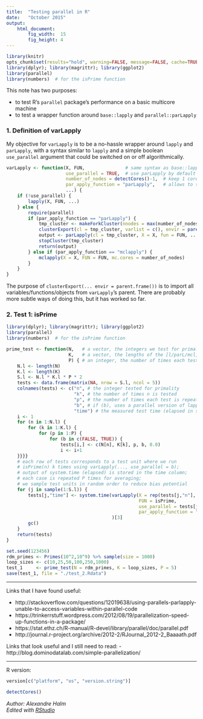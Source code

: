 ```yaml
---
title:  "Testing parallel in R"
date:   "October 2015"
output: 
    html_document:
        fig_width:  15
        fig_height: 4
---
```


```r
library(knitr)
opts_chunk$set(results="hold", warning=FALSE, message=FALSE, cache=TRUE) ## change to FALSE to re-eval whole doc
library(dplyr); library(magrittr); library(ggplot2)
library(parallel)
library(numbers)  # for the isPrime function
```

This note has two purposes:

- to test R's `parallel` package's performance on a basic multicore machine
- to test a wrapper function around `base::lapply` and `parallel::parLapply`

### 1. Definition of varLapply

My objective for `varLapply` is to be a no-hassle wrapper around `lapply` and `parLapply`, with a syntax similar to `lapply` and a simple boolean `use_parallel` argument that could be switched on or off algorithmically.

```r
varLapply <- function(X, FUN,               # same syntax as base::lapply
                      use_parallel = TRUE,  # use parLapply by default
                      number_of_nodes = detectCores()-1,  # keep 1 core free by default
                      par_apply_function = "parLapply",   # allows to switch to mclapply
                      ...) {
    if (!use_parallel) {
        lapply(X, FUN, ...)
    } else {
        require(parallel)
        if (par_apply_function == "parLapply") {
            tmp_cluster <- makeForkCluster(nnodes = max(number_of_nodes,1))
            clusterExport(cl = tmp_cluster, varlist = c(), envir = parent.frame())
            output <- parLapply(cl = tmp_cluster, X = X, fun = FUN, ...)
            stopCluster(tmp_cluster)
            return(output)
        } else if (par_apply_function == "mclapply") {
            mclapply(X = X, FUN = FUN, mc.cores = number_of_nodes)
        }
    }
}
```

The purpose of `clusterExport(... envir = parent.frame())` is to import all variables/functions/objects from `varLapply`'s parent. There are probably more subtle ways of doing this, but it has worked so far.

### 2. Test 1: isPrime

```r
library(dplyr); library(magrittr); library(ggplot2)
library(parallel)
library(numbers)  # for the isPrime function

prime_test <- function(N,   # a vector, the integers we test for primality
                       K,   # a vector, the lengths of the [l/parL/mcl]apply loops
                       P) { # an integer, the number of times each test is repeated for averaging
    N.l <- length(N)
    K.l <- length(K)
    S.l <- N.l * K.l * P * 2
    tests <- data.frame(matrix(NA, nrow = S.l, ncol = 5))
    colnames(tests) <- c("n", # the integer tested for primality
                         "k", # the number of times n is tested
                         "p", # the number of times each test is repeated
                         "b", # if (b), uses a parallel version of lapply
                         "time") # the measured test time (elapsed in system.time)
    i <- 1
    for (n in 1:N.l) {
        for (k in 1:K.l) {
            for (p in 1:P) {
                for (b in c(FALSE, TRUE)) {
                    tests[i,] <- c(N[n], K[k], p, b, 0.0)
                    i <- i+1
    }}}}
    # each row of tests corresponds to a test unit where we run
    # isPrime(n) k times using varLapply(..., use_parallel = b);
    # output of system.time (elapsed) is stored in the time column;
    # each case is repeated P times for averaging;
    # we sample test units in random order to reduce bias potential
    for (j in sample(1:S.l)) { 
        tests[j,"time"] <- system.time(varLapply(X = rep(tests[j,"n"], tests[j,"k"]),
                                                 FUN = isPrime,
                                                 use_parallel = tests[j,"b"], 
                                                 par_apply_function = "mclapply")
                                       )[3]
        gc()
    }
    return(tests)
}
```

```r
set.seed(123456)
rdm_primes <- Primes(10^2,10^9) %>% sample(size = 1000)
loop_sizes <- c(10,25,50,100,250,1000)
test_1     <- prime_test(N = rdm_primes, K = loop_sizes, P = 5)
save(test_1, file = "./test_2.Rdata")
```








---

Links that I have found useful:

- http://stackoverflow.com/questions/12019638/using-parallels-parlapply-unable-to-access-variables-within-parallel-code
- https://trinkerrstuff.wordpress.com/2012/08/19/parallelization-speed-up-functions-in-a-package/
- https://stat.ethz.ch/R-manual/R-devel/library/parallel/doc/parallel.pdf
- http://journal.r-project.org/archive/2012-2/RJournal_2012-2_Baaaath.pdf

Links that look useful and I still need to read:
- http://blog.dominodatalab.com/simple-parallelization/

---

R version:
```r
version[c("platform", "os", "version.string")]
```

```r
detectCores()
```

*Author: Alexandre Halm*  
*Edited with [RStudio](http://www.rstudio.com/products/RStudio/#Desk)*  